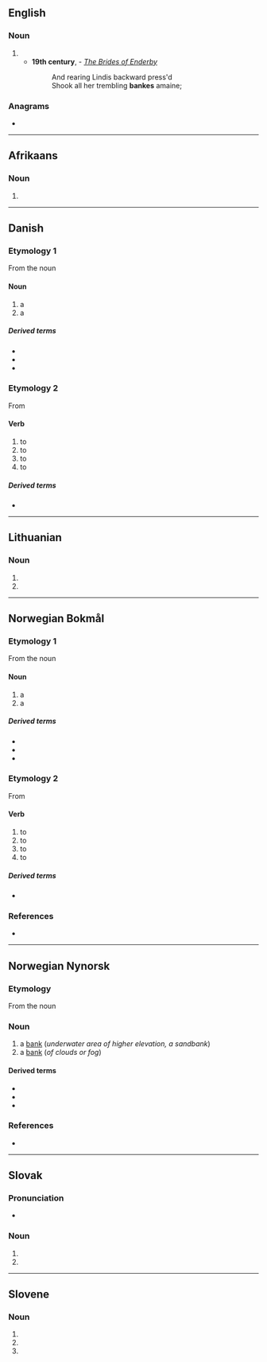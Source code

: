 {{also|bańkę|Bänke}}
==English==

===Noun===
{{en-noun}}

# {{obsolete spelling of|en|bank}}
#* '''19th century''', {{w|Jean Ingelow}} - ''[[s:The Brides of Enderby|The Brides of Enderby]]''
#*: And rearing Lindis backward press'd
#*: Shook all her trembling '''bankes''' amaine;

===Anagrams===
* {{anagrams|en|a=abekn|baken|e-bank}}

----

==Afrikaans==

===Noun===
{{head|af|noun plural form}}

# {{plural of|af|bank}}

----

==Danish==

===Etymology 1===
From the noun {{l|da|bakke}}

====Noun====
{{da-noun|r|ne|g=c}}

# a {{l|en|bank}} {{q|underwater area of higher elevation, a sandbank}}
# a {{l|en|bank}} {{q|of clouds or fog}}

=====Derived terms=====
* {{l|da|fiskebanke}}
* {{l|da|sandbanke}}
* {{l|da|tågebanke}}

===Etymology 2===
From {{der|da|non|banga}}

====Verb====
{{head|da|verb|imperative|bank|present tense|banker|simple past and past participle|banka|or|banket|present tense|bankende}}

# to {{l|en|knock}} {{q|rap one's knuckles against something, such as a door}}
# to {{l|en|hammer}} {{q|strike with a hammer}}
# to {{l|en|beat}} {{q|heart}}
# to {{l|en|throb}} {{q|pain, headache, pulse}}

=====Derived terms=====
* {{l|da|banker}}

----

==Lithuanian==

===Noun===
{{head|lt|noun form|g=m}}

# {{inflection of|lt|bankas||loc|s}}
# {{inflection of|lt|bankas||voc|s}}

----

==Norwegian Bokmål==

===Etymology 1===
From the noun {{l|nb|bakke}}

====Noun====
{{nb-noun-m1}}

# a {{l|en|bank}} {{q|underwater area of higher elevation, a sandbank}}
# a {{l|en|bank}} {{q|of clouds or fog}}

=====Derived terms=====
* {{l|nb|fiskebanke}}
* {{l|nb|sandbanke}}
* {{l|nb|tåkebanke}}

===Etymology 2===
From {{der|nb|non|banga}}

====Verb====
{{head|nb|verb|imperative|bank|present tense|banker|simple past and past participle|banka|or|banket|present tense|bankende}}

# to {{l|en|knock}} {{q|rap one's knuckles against something, such as a door}}
# to {{l|en|hammer}} {{q|strike with a hammer}}
# to {{l|en|beat}} {{q|heart}}
# to {{l|en|throb}} {{q|pain, headache, pulse}}

=====Derived terms=====
* {{l|nb|banker}}

===References===
* {{R:The Bokmål Dictionary}}

----

==Norwegian Nynorsk==

===Etymology===
From the noun {{l|nn|bakke}}

===Noun===
{{nn-noun-m1}}

# a [[bank]] (''underwater area of higher elevation, a sandbank'')
# a [[bank]] (''of clouds or fog'')

====Derived terms====
* {{l|nn|fiskebanke}}
* {{l|nn|sandbanke}}
* {{l|nn|tåkebanke}}

===References===
* {{R:The Nynorsk Dictionary}}

----

==Slovak==

===Pronunciation===
* {{IPA|sk|/ˈbaŋkɛ/}}

===Noun===
{{head|sk|noun form}}

# {{inflection of|sk|banka||dat|s}}
# {{inflection of|sk|banka||loc|s}}

----

==Slovene==

===Noun===
{{head|sl|noun form|head=bánke}}

# {{inflection of|sl|bánka||gen|s}}
# {{inflection of|sl|bánka||nom|p}}
# {{inflection of|sl|bánka||acc|p}}
